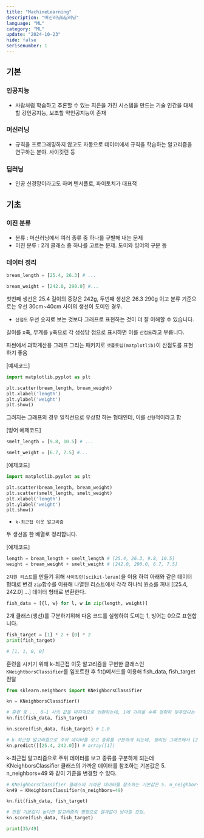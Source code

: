 ```yaml
---
title: "MachineLearning"
description: "머신러닝&딥러닝"
language: "ML"
category: "ML"
update: "2024-10-23"
hide: false
serisenumber: 1
---
```

## 기본

### 인공지능
- 사람처럼 학습하고 추론할 수 있는 지은을 가진 시스템을 만드는 기술 인간을 대체할 강인공지능, 보조할 약인공지능이 존재
### 머신러닝
- 규칙을 프로그래밍하지 않고도 자동으로 데이터에서 규칙을 학습하는 알고리즘을 연구하는 분야. 사이킷런 등
### 딥러닝
- 인공 신경망이라고도 하며 텐서플로, 파이토치가 대표적

## 기초

### 이진 분류
- 분류 : 머신러닝에서 여러 종류 중 하나를 구별해 내는 문제
- 이진 분류 : 2개 클래스 중 하나를 고르는 문제. 도미와 빙어의 구분 등

### 데이터 정리
```python
bream_length = [25.4, 26.3] # ...

bream_weight = [242.0, 290.0] #...
```
첫번째 생선은 25.4 길이의 중량은 242g, 두번째 생선은 26.3 290g 이고 분류 기준으로는 우선 30cm~40cm 사이의 생선이 도미인 경우.

- `산점도`
우선 숫자로 보는 것보다 그래프로 표현하는 것이 더 잘 이해할 수 있습니다.

길이를 x축, 무게를 y축으로 각 생성당 점으로 표시하면 이를 `산점도`라고 부릅니다.

파썬에서 과학계산용 그래프 그리는 패키지로 `맷플롯립(matplotlib)`이 산점도를 표현하기 좋음

[예제코드]
```python
import matplotlib.pyplot as plt

plt.scatter(bream_length, bream_weight)
plt.xlabel('length')
plt.ylabel('weight')
plt.show()
```

그려지는 그래프의 경우 일직선으로 우상향 하는 형태인데, 이를 `선형`적이라고 함

[빙어 예제코드]
```python
smelt_length = [9.8, 10.5] # ...

smelt_weight = [6.7, 7.5] #...
```

[예제코드]
```python
import matplotlib.pyplot as plt

plt.scatter(bream_length, bream_weight)
plt.scatter(smelt_length, smelt_weight)
plt.xlabel('length')
plt.ylabel('weight')
plt.show()
```

- `k-최근접 이웃 알고리즘`

두 생선을 한 배열로 정리합니다.

[예제코드]
```python
length = bream_length + smelt_length # [25.4, 26.3, 9.8, 10.5] 
weight = bream_weight + smelt_weight # [242.0, 290.0, 6.7, 7.5]
```

`2차원 리스트`를 만들기 위해 `사이킷런(scikit-leran)`을 이용 하여 아래와 같은 데이터 형태로 변경 `zip`함수를 이용해 나열된 리스트에서 각각 하나씩 원소를 꺼내 [[25.4, 242.0] ...] 데이터 형태로 변환한다.

```python
fish_data = [{l, w} for l, w in zip(length, weight)]
```

2개 클래스(생선)를 구분하기위해 다음 코드를 실행하여 도미는 1, 빙어는 0으로 표현합니다.
```python
fish_target = [1] * 2 + [0] * 2
print(fish_target)

# [1, 1, 0, 0]
```

훈련을 시키기 위해 k-최근접 이웃 알고리즘을 구현한 클래스인 `KNeightborsClassifier`를 임포트한 후 fit()메서드를 이용해 fish_data, fish_target 전달

```python
from sklearn.neighbors import KNeighborsClassifier

kn = KNeighborsClassifier()

# 훈련 중 ... 0~1 사의 값을 마지막으로 반환하는데, 1에 가까울 수록 정확히 맞추었다는 의미
kn.fit(fish_data, fish_target)

kn.score(fish_data, fish_target) # 1.0

# k-최근접 알고리즘으로 주위 데이터를 보고 종류를 구분하게 되는데, 정리된 그래프에서 [25.4, 242.0] 생선이 도미인지 예측할 수 있습니다. 가까운 데이터를 보고 답을 예측하게 됩니다.
kn.predict([[25.4, 242.0]]) # array([1])
```

k-최근접 알고리즘으로 주위 데이터를 보고 종류를 구분하게 되는데 KNeighborsClassifier 클래스의 가까운 데이터를 참조하는 기본값은 5. n_neighbors=49 와 같이 기준을 변경할 수 있다.

```python
# KNeighborsClassifier 클래스의 가까운 데이터를 참조하는 기본값은 5. n_neighbors=49 와 같이 기준을 변경할 수 있다.
kn49 = KNeighborsClassifier(n_neighbors=49)

kn.fit(fish_data, fish_target)

# 만일 기본값이 높다면 알고리즘의 영향으로 결과값이 낮아질 것임.
kn.score(fish_data, fish_target)

print(35/49)
```